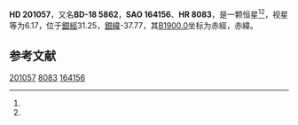 {{Starbox begin
| name = HD 201057
}}
{{Starbox observe
| epoch = [[J2000.0|J2000.0]]
| constell = {{星座名待查}}<ref name=SIMBAD>{{cite web
 | url=http://simbad.u-strasbg.fr/simbad/sim-id?Ident=HR+8083
 | title=Pulsating variable Star
 | publisher=Centre de Données astronomiques de Strasbourg
 | work=SIMBAD
 | accessdate=2012-07-13
 | archive-date=2016-03-19
 | archive-url=https://web.archive.org/web/20160319035559/http://simbad.u-strasbg.fr/simbad/sim-id?Ident=HR+8083
 | dead-url=no
 }}</ref><ref name=DATA>{{cite web
 | url=http://vizier.u-strasbg.fr/viz-bin/VizieR-5?-out.add=.&-source=5050&-corr=PK=HR&-out.max=9999&HR=8083
 | title=VizieR Detailed Page
 | accessdate=2012-07-13
 | archive-date=2016-03-05
 | archive-url=https://web.archive.org/web/20160305002255/http://vizier.u-strasbg.fr/viz-bin/VizieR-5?-out.add=.&-source=5050&-corr=PK=HR&-out.max=9999&HR=8083
 | dead-url=no
 }}</ref>
| 星官 = 
| ra = {{RA|21|7|44.6}}<ref name=SIMBAD /><ref name=DATA />
| dec = {{DEC|-17|27|19}}<ref name=SIMBAD /><ref name=DATA />
| appmag_v = 6.17<ref name=SIMBAD /><ref name=DATA />
}}
{{Starbox character
| class = A0V<ref name=SIMBAD /><ref name=DATA />
| b-v = 0.02?<ref name=SIMBAD /><ref name=DATA />
| u-b = <ref name=SIMBAD /><ref name=DATA />
| r-i = <ref name=SIMBAD /><ref name=DATA />
| variable = 
}}
{{Starbox astrometry
| radial_v = 
| prop_mo_ra = -21
| parallax = 
| p_error = 
}}
{{Starbox catalog
| names =BD-18 5862，[[SAO星表|SAO]] 164156，[[HD星表|HD]] 201057，[[HR星表|HR]] 8083}}
{{Starbox reference |Simbad=HR+8083}}
{{Starbox end}}

'''HD 201057'''，又名'''BD-18 5862'''，'''SAO 164156'''、'''HR 8083'''，是一颗恒星<ref name=SIMBAD /><ref name=DATA />，视星等为6.17，位于[[銀道座標系|銀經]]31.25，[[銀道座標系|銀緯]]-37.77，其[[B1900.0|B1900.0]]坐标为赤經{{RA|21|2|7.6}}，赤緯{{DEC|-17|-37.77|24}}。

== 参考文献 ==
{{reflist}}

{{star-stub}}

[[Category:HD和HDE天體|201057]]
[[Category:HR天體|8083]]
[[Category:SAO天體|164156]]